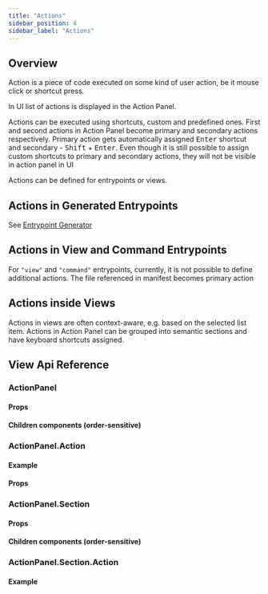 ```yaml
---
title: "Actions"
sidebar_position: 4
sidebar_label: "Actions"
---
```






## Overview

Action is a piece of code executed on some kind of user action, be it mouse click or shortcut press. 

In UI list of actions is displayed in the Action Panel.

Actions can be executed using shortcuts, custom and predefined ones.
First and second actions in Action Panel become primary and secondary actions respectively.
Primary action gets automatically assigned <kbd>Enter</kbd> shortcut and secondary - <kbd>Shift</kbd> + <kbd>Enter</kbd>.
Even though it is still possible to assign custom shortcuts to primary and secondary actions, they will not be visible in action panel in UI

Actions can be defined for entrypoints or views.

## Actions in Generated Entrypoints

See [Entrypoint Generator](entrypoint-types/entrypoint-generator.mdx)

## Actions in View and Command Entrypoints

For `"view"` and `"command"` entrypoints, currently, it is not possible to define additional actions.
The file referenced in manifest becomes primary action

## Actions inside Views

Actions in views are often context-aware, e.g. based on the selected list item.
Actions in Action Panel can be grouped into semantic sections and have keyboard shortcuts assigned.

## View Api Reference

### ActionPanel

#### Props
<ActionPanelProps/>

#### Children components (order-sensitive)
<ActionPanelOrderedMembers/>



### ActionPanel.Action
<ActionDescription/>

#### Example
<ActionCode/>

#### Props
<ActionProps/>



### ActionPanel.Section
<SectionDescription/>

#### Props
<SectionProps/>

#### Children components (order-sensitive)
<SectionOrderedMembers/>



### ActionPanel.Section.Action

#### Example
<SectionActionCode/>
